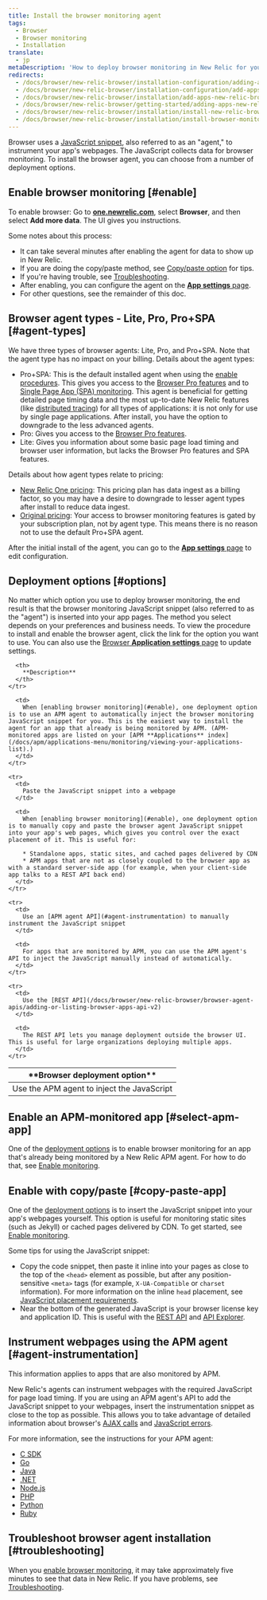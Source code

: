 ```yaml
---
title: Install the browser monitoring agent
tags:
  - Browser
  - Browser monitoring
  - Installation
translate:
  - jp
metaDescription: 'How to deploy browser monitoring in New Relic for your apps, including UI, copy/paste, and API options.'
redirects:
  - /docs/browser/new-relic-browser/installation-configuration/adding-apps-new-relic-browser
  - /docs/browser/new-relic-browser/installation-configuration/add-apps-new-relic-browser
  - /docs/browser/new-relic-browser/installation/add-apps-new-relic-browser
  - /docs/browser/new-relic-browser/getting-started/adding-apps-new-relic-browser
  - /docs/browser/new-relic-browser/installation/install-new-relic-browser-agent
  - /docs/browser/new-relic-browser/installation/install-browser-monitoring-agent
---
```


Browser uses a [JavaScript snippet](/docs/browser/new-relic-browser/page-load-timing/instrumentation-page-load-timing), also referred to as an "agent," to instrument your app's webpages. The JavaScript collects data for browser monitoring. To install the browser agent, you can choose from a number of deployment options.

## Enable browser monitoring [#enable]

To enable browser: Go to **[one.newrelic.com](https://one.newrelic.com)**, select **Browser**, and then select **Add more data**. The UI gives you instructions. 

Some notes about this process: 
* It can take several minutes after enabling the agent for data to show up in New Relic. 
* If you are doing the copy/paste method, see [Copy/paste option](#copy-paste-app) for tips. 
* If you're having trouble, see [Troubleshooting](/docs/browser/browser-monitoring/troubleshooting/troubleshoot-your-browser-monitoring-installation).
* After enabling, you can configure the agent on the [**App settings** page](/docs/browser/new-relic-browser/configuration/browser-app-settings-page). 
* For other questions, see the remainder of this doc. 

## Browser agent types - Lite, Pro, Pro+SPA [#agent-types]

We have three types of browser agents: Lite, Pro, and Pro+SPA. Note that the agent type has no impact on your billing. Details about the agent types: 

* Pro+SPA: This is the default installed agent when using the [enable procedures](#enable). This gives you access to the [Browser Pro features](/docs/browser/new-relic-browser/browser-pro-features) and to [Single Page App (SPA) monitoring](/docs/browser/single-page-app-monitoring/get-started/introduction-single-page-app-monitoring/). This agent is beneficial for getting detailed page timing data and the most up-to-date New Relic features (like [distributed tracing](/docs/browser/new-relic-browser/browser-pro-features/browser-data-distributed-tracing)) for all types of applications: it is not only for use by single page applications. After install, you have the option to downgrade to the less advanced agents.  
* Pro: Gives you access to the [Browser Pro features](/docs/browser/new-relic-browser/browser-pro-features).
* Lite: Gives you information about some basic page load timing and browser user information, but lacks the Browser Pro features and SPA features.

Details about how agent types relate to pricing: 

* [New Relic One pricing](/docs/accounts/accounts-billing/new-relic-one-pricing-billing/new-relic-one-pricing-billing): This pricing plan has data ingest as a billing factor, so you may have a desire to downgrade to lesser agent types after install to reduce data ingest. 
* [Original pricing](/docs/accounts/original-accounts-billing/product-pricing/product-based-pricing): Your access to browser monitoring features is gated by your subscription plan, not by agent type. This means there is no reason not to use the default Pro+SPA agent. 

After the initial install of the agent, you can go to the [**App settings** page](/docs/browser/new-relic-browser/configuration/browser-app-settings-page) to edit configuration. 


## Deployment options [#options]

No matter which option you use to deploy browser monitoring, the end result is that the browser monitoring JavaScript snippet (also referred to as the "agent") is inserted into your app pages. The method you select depends on your preferences and business needs. To view the procedure to install and enable the browser agent, click the link for the option you want to use. You can also use the [Browser **Application settings** page](/docs/browser/new-relic-browser/configuration/browser-settings-ui-options-apdex-geography) to update settings.

<table>
  <thead>
    <tr>
      <th width={200}>
        **Browser deployment option**
      </th>

      <th>
        **Description**
      </th>
    </tr>
  </thead>

  <tbody>
    <tr>
      <td>
        Use the APM agent to inject the JavaScript
      </td>

      <td>
        When [enabling browser monitoring](#enable), one deployment option is to use an APM agent to automatically inject the browser monitoring JavaScript snippet for you. This is the easiest way to install the agent for an app that already is being monitored by APM. (APM-monitored apps are listed on your [APM **Applications** index](/docs/apm/applications-menu/monitoring/viewing-your-applications-list).)
      </td>
    </tr>

    <tr>
      <td>
        Paste the JavaScript snippet into a webpage
      </td>

      <td>
        When [enabling browser monitoring](#enable), one deployment option is to manually copy and paste the browser agent JavaScript snippet into your app's web pages, which gives you control over the exact placement of it. This is useful for:

        * Standalone apps, static sites, and cached pages delivered by CDN
        * APM apps that are not as closely coupled to the browser app as with a standard server-side app (for example, when your client-side app talks to a REST API back end)
      </td>
    </tr>

    <tr>
      <td>
        Use an [APM agent API](#agent-instrumentation) to manually instrument the JavaScript snippet
      </td>

      <td>
        For apps that are monitored by APM, you can use the APM agent's API to inject the JavaScript manually instead of automatically.
      </td>
    </tr>

    <tr>
      <td>
        Use the [REST API](/docs/browser/new-relic-browser/browser-agent-apis/adding-or-listing-browser-apps-api-v2)
      </td>

      <td>
        The REST API lets you manage deployment outside the browser UI. This is useful for large organizations deploying multiple apps.
      </td>
    </tr>


  </tbody>
</table>

## Enable an APM-monitored app [#select-apm-app]

One of the [deployment options](#options) is to enable browser monitoring for an app that's already being monitored by a New Relic APM agent. For how to do that, see [Enable monitoring](#enable). 


## Enable with copy/paste [#copy-paste-app]

One of the [deployment options](#options) is to insert the JavaScript snippet into your app's webpages yourself. This option is useful for monitoring static sites (such as Jekyll) or cached pages delivered by CDN. To get started, see [Enable monitoring](#enable).

Some tips for using the JavaScript snippet: 

* Copy the code snippet, then paste it inline into your pages as close to the top of the `<head>` element as possible, but after any position-sensitive `<meta>` tags (for example, `X-UA-Compatible` or `charset` information). For more information on the inline `head` placement, see [JavaScript placement requirements](https://docs.newrelic.com/docs/browser/new-relic-browser/page-load-timing-resources/instrumentation-browser-monitoring#javascript-placement).
* Near the bottom of the generated JavaScript is your browser license key and application ID. This is useful with the [REST API](/docs/apis/rest-api-v2/browser-examples-v2) and [API Explorer](/docs/apis/rest-api-v2/api-explorer-v2/getting-started-new-relics-api-explorer).


## Instrument webpages using the APM agent [#agent-instrumentation]

This information applies to apps that are also monitored by APM.

New Relic's agents can instrument webpages with the required JavaScript for page load timing. If you are using an APM agent's API to add the JavaScript snippet to your webpages, insert the instrumentation snippet as close to the top as possible. This allows you to take advantage of detailed information about browser's [AJAX calls](/docs/browser/new-relic-browser/dashboard-details/ajax-dashboard) and [JavaScript errors](/docs/browser/new-relic-browser/dashboard-details/javascript-errors-dashboard).

For more information, see the instructions for your APM agent:

* [C SDK](/docs/agents/c-sdk/instrumentation/guide-using-c-sdk-api/#browser)
* [Go](/docs/agents/go-agent/features/install-new-relic-browser-go-apps)
* [Java](/docs/agents/java-agent/instrumentation/page-load-timing-java)
* [.NET](/docs/agents/net-agent/features/page-load-timing-net)
* [Node.js](/docs/agents/nodejs-agent/supported-features/page-load-timing-nodejs)
* [PHP](/docs/agents/php-agent/features/page-load-timing-php)
* [Python](/docs/agents/python-agent/supported-features/page-load-timing-python)
* [Ruby](/docs/agents/ruby-agent/features/page-load-timing-ruby)

## Troubleshoot browser agent installation [#troubleshooting]

When you [enable browser monitoring](#enable), it may take approximately five minutes to see that data in New Relic. If you have problems, see [Troubleshooting](/docs/browser/new-relic-browser/getting-started/troubleshooting-browser-monitoring).
